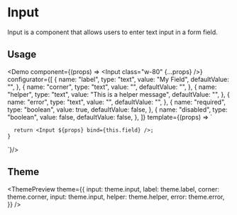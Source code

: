 

<Meta
  title="Input"
  description="Input is a component that allows users to enter text input in a form field."
/>

# Input

Input is a component that allows users to enter text input in a form field.

## Usage

<Demo
  component={(props) => <Input class="w-80" {...props} />}
  configurator={[
    {
      name: "label",
      type: "text",
      value: "My Field",
      defaultValue: "",
    },
    {
      name: "corner",
      type: "text",
      value: "",
      defaultValue: "",
    },
    {
      name: "helper",
      type: "text",
      value: "This is a helper message",
      defaultValue: "",
    },
    {
      name: "error",
      type: "text",
      value: "",
      defaultValue: "",
    },
    {
      name: "required",
      type: "boolean",
      value: true,
      defaultValue: false,
    },
    {
      name: "disabled",
      type: "boolean",
      value: false,
      defaultValue: false,
    },
  ]}
  template={(props) => `

      return <Input ${props} bind={this.field} />;
    }

`}/>

## Theme

<ThemePreview
  theme={{
    input: theme.input,
    label: theme.label,
    corner: theme.corner,
    input: theme.input,
    helper: theme.helper,
    error: theme.error,
  }}
/>
